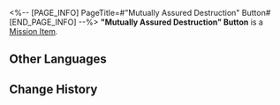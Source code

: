 <%-- [PAGE_INFO]
PageTitle=#"Mutually Assured Destruction" Button#
[END_PAGE_INFO] --%>
{{Item Infobox
|id          = 140450
|image       = Item Mutually Assured Destruction Button.png
|type        = Mission Item
|invCategory = Missions
|rarity      = 3
|effect      = 
|description = A cute-looking button with an adorable design.<br />Seemingly capable of triggering the complete annihilation of the other button holder, along with the entire Penacony &mdash; Can this be true?
}}
{{Description|''"For she is fair."''}}
'''"Mutually Assured Destruction" Button''' is a [[Mission Item]].

==Other Languages==
{{Other Languages
|en   = "Mutually Assured Destruction" Button
|zhs  = 「相互保证毁灭」按钮
|zht  = 「相互保證毀滅」按鈕
|ja   = 「相互保証破滅」ボタン
|ko   = 「상호 확증 파괴」 버튼
|es   = Botón de destrucción garantizada
|fr   = Bouton de «&nbsp;destruction mutuelle&nbsp;»
|ru   = Кнопка гарантированного взаимного уничтожения
|th   = ปุ่ม "รับประกันการทำลายล้างร่วมกัน"
|vi   = Nút "Đảm Bảo Hủy Diệt Lẫn Nhau"
|de   = Knopf für gegenseitig zugesicherte Zerstörung
|id   = Tombol "Penghancur Dua Arah"
|pt   = Botão de "Destruição Mútua Garantida"
}}

==Change History==
{{Change History|2.1}}